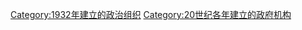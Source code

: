{{Cat topic in year|topic=建立政府機構|year=1932}}

[[Category:1932年建立的政治组织|Category:1932年建立的政治组织]]
[[Category:20世纪各年建立的政府机构|Category:20世纪各年建立的政府机构]]